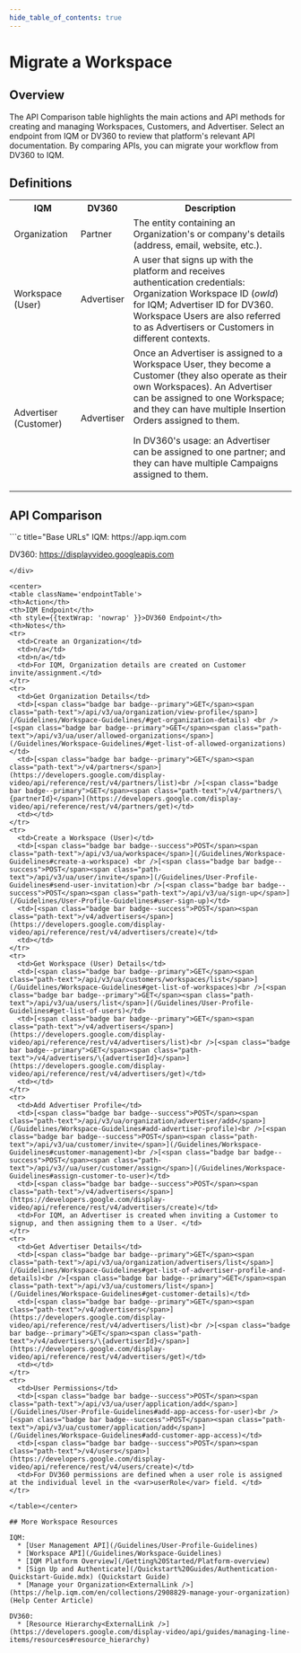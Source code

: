 ```yaml
---
hide_table_of_contents: true
---
```



# Migrate a Workspace

## Overview 

The API Comparison table highlights the main actions and API methods for creating and managing Workspaces, Customers, and Advertiser. Select an endpoint from IQM or DV360 to review that platform's relevant API documentation. By comparing APIs, you can migrate your workflow from DV360 to IQM.

## Definitions

<center>
<table className='platformTable'>
<th>IQM</th>
<th>DV360</th>
<th>Description</th>
<tr>
  <td>Organization</td>
  <td>Partner</td>
  <td>The entity containing an Organization's or company's details (address, email, website, etc.).</td>
</tr>
<tr>
  <td>Workspace (User)</td>
  <td>Advertiser</td>
  <td>A user that signs up with the platform and receives authentication credentials: Organization Workspace ID (<var>owId</var>) for IQM; Advertiser ID for DV360. Workspace Users are also referred to as Advertisers or Customers in different contexts.</td>
</tr>
<tr>
  <td>Advertiser (Customer)</td>
  <td>Advertiser</td>
  <td>Once an Advertiser is assigned to a Workspace User, they become a Customer (they also operate as their own Workspaces). An Advertiser can be assigned to one Workspace; and they can have multiple Insertion Orders assigned to them. <p />In DV360's usage: an Advertiser can be assigned to one partner; and they can have multiple Campaigns assigned to them.</td>
</tr>
</table></center>

## API Comparison

<div class="smallTable">
```c title="Base URLs"
  IQM: https://app.iqm.com
  
  DV360: https://displayvideo.googleapis.com
```  
</div>

<center>
<table className='endpointTable'>
<th>Action</th>
<th>IQM Endpoint</th>
<th style={{textWrap: 'nowrap' }}>DV360 Endpoint</th>
<th>Notes</th>
<tr>
  <td>Create an Organization</td>
  <td>n/a</td>
  <td>n/a</td>
  <td>For IQM, Organization details are created on Customer invite/assignment.</td>
</tr>
<tr>
  <td>Get Organization Details</td>
  <td>[<span class="badge bar badge--primary">GET</span><span class="path-text">/api/v3/ua/organization/view-profile</span>](/Guidelines/Workspace-Guidelines/#get-organization-details) <br />[<span class="badge bar badge--primary">GET</span><span class="path-text">/api/v3/ua/user/allowed-organizations</span>](/Guidelines/Workspace-Guidelines/#get-list-of-allowed-organizations)</td>
  <td>[<span class="badge bar badge--primary">GET</span><span class="path-text">/v4/partners</span>](https://developers.google.com/display-video/api/reference/rest/v4/partners/list)<br />[<span class="badge bar badge--primary">GET</span><span class="path-text">/v4/partners/\{partnerId}</span>](https://developers.google.com/display-video/api/reference/rest/v4/partners/get)</td>
  <td></td>
</tr>
<tr>
  <td>Create a Workspace (User)</td>
  <td>[<span class="badge bar badge--success">POST</span><span class="path-text">/api/v3/ua/workspace</span>](/Guidelines/Workspace-Guidelines#create-a-workspace) <br />[<span class="badge bar badge--success">POST</span><span class="path-text">/api/v3/ua/user/invite</span>](/Guidelines/User-Profile-Guidelines#send-user-invitation)<br />[<span class="badge bar badge--success">POST</span><span class="path-text">/api/v3/ua/sign-up</span>](/Guidelines/User-Profile-Guidelines#user-sign-up)</td>
  <td>[<span class="badge bar badge--success">POST</span><span class="path-text">/v4/advertisers</span>](https://developers.google.com/display-video/api/reference/rest/v4/advertisers/create)</td>
  <td></td>
</tr>
<tr>
  <td>Get Workspace (User) Details</td>
  <td>[<span class="badge bar badge--primary">GET</span><span class="path-text">/api/v3/ua/customers/workspaces/list</span>](/Guidelines/Workspace-Guidelines#get-list-of-workspaces)<br />[<span class="badge bar badge--primary">GET</span><span class="path-text">/api/v3/ua/users/list</span>](/Guidelines/User-Profile-Guidelines#get-list-of-users)</td>
  <td>[<span class="badge bar badge--primary">GET</span><span class="path-text">/v4/advertisers</span>](https://developers.google.com/display-video/api/reference/rest/v4/advertisers/list)<br />[<span class="badge bar badge--primary">GET</span><span class="path-text">/v4/advertisers/\{advertiserId}</span>](https://developers.google.com/display-video/api/reference/rest/v4/advertisers/get)</td>
  <td></td>
</tr>
<tr>
  <td>Add Advertiser Profile</td>
  <td>[<span class="badge bar badge--success">POST</span><span class="path-text">/api/v3/ua/organization/advertiser/add</span>](/Guidelines/Workspace-Guidelines#add-advertiser-profile)<br />[<span class="badge bar badge--success">POST</span><span class="path-text">/api/v3/ua/customer/invite</span>](/Guidelines/Workspace-Guidelines#customer-management)<br />[<span class="badge bar badge--success">POST</span><span class="path-text">/api/v3//ua/user/customer/assign</span>](/Guidelines/Workspace-Guidelines#assign-customer-to-user)</td>
  <td>[<span class="badge bar badge--success">POST</span><span class="path-text">/v4/advertisers</span>](https://developers.google.com/display-video/api/reference/rest/v4/advertisers/create)</td>
  <td>For IQM, an Advertiser is created when inviting a Customer to signup, and then assigning them to a User. </td>
</tr>
<tr>
  <td>Get Advertiser Details</td>
  <td>[<span class="badge bar badge--primary">GET</span><span class="path-text">/api/v3/ua/organization/advertisers/list</span>](/Guidelines/Workspace-Guidelines#get-list-of-advertiser-profile-and-details)<br />[<span class="badge bar badge--primary">GET</span><span class="path-text">/api/v3/ua/customers/list</span>](/Guidelines/Workspace-Guidelines#get-customer-details)</td>
  <td>[<span class="badge bar badge--primary">GET</span><span class="path-text">/v4/advertisers</span>](https://developers.google.com/display-video/api/reference/rest/v4/advertisers/list)<br />[<span class="badge bar badge--primary">GET</span><span class="path-text">/v4/advertisers/\{advertiserId}</span>](https://developers.google.com/display-video/api/reference/rest/v4/advertisers/get)</td>
  <td></td>
</tr>
<tr>
  <td>User Permissions</td>
  <td>[<span class="badge bar badge--success">POST</span><span class="path-text">/api/v3/ua/user/application/add</span>](/Guidelines/User-Profile-Guidelines#add-app-access-for-user)<br />[<span class="badge bar badge--success">POST</span><span class="path-text">/api/v3/ua/customer/application/add</span>](/Guidelines/Workspace-Guidelines#add-customer-app-access)</td>
  <td>[<span class="badge bar badge--success">POST</span><span class="path-text">/v4/users</span>](https://developers.google.com/display-video/api/reference/rest/v4/users/create)</td>
  <td>For DV360 permissions are defined when a user role is assigned at the individual level in the <var>userRole</var> field. </td>
</tr>

</table></center>

## More Workspace Resources 

IQM:
  * [User Management API](/Guidelines/User-Profile-Guidelines)
  * [Workspace API](/Guidelines/Workspace-Guidelines)
  * [IQM Platform Overview](/Getting%20Started/Platform-overview)
  * [Sign Up and Authenticate](/Quickstart%20Guides/Authentication-Quickstart-Guide.mdx) (Quickstart Guide)
  * [Manage your Organization<ExternalLink />](https://help.iqm.com/en/collections/2908829-manage-your-organization) (Help Center Article)

DV360: 
  * [Resource Hierarchy<ExternalLink />](https://developers.google.com/display-video/api/guides/managing-line-items/resources#resource_hierarchy)
